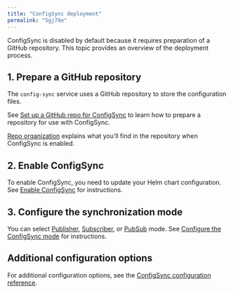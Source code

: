 ```yaml
---
title: "ConfigSync deployment"
permalink: "5gj79e"
---
```


ConfigSync is disabled by default because it requires preparation of a GitHub repository.
This topic provides an overview of the deployment process.

## 1. Prepare a GitHub repository

The `config-sync` service uses a GitHub repository to store the configuration files.

See [Set up a GitHub repo for ConfigSync](/how-to/config-sync/y7nigg/set-up-a-git-hub-repo-for-config-sync) to learn how to prepare a repository for use with ConfigSync.

[Repo organization](/fusion/5.9/a6m3du/repo-organization) explains what you’ll find in the repository when ConfigSync is enabled.

## 2. Enable ConfigSync

To enable ConfigSync, you need to update your Helm chart configuration.
See [Enable ConfigSync](/how-to/config-sync/y1rt4o/enable-config-sync) for instructions.

## 3. Configure the synchronization mode

You can select [Publisher](/fusion/5.9/b1rtue/publisher-mode), [Subscriber](/fusion/5.9/t51vvb/subscriber-mode), or [PubSub](/fusion/5.9/r0xnd3/pub-sub-mode) mode.
See [Configure the ConfigSync mode](/how-to/config-sync/r4vnii/configure-the-config-sync-mode) for instructions.

## Additional configuration options

For additional configuration options, see the [ConfigSync configuration reference](/fusion/5.9/ifv6st/config-sync-configuration-reference).